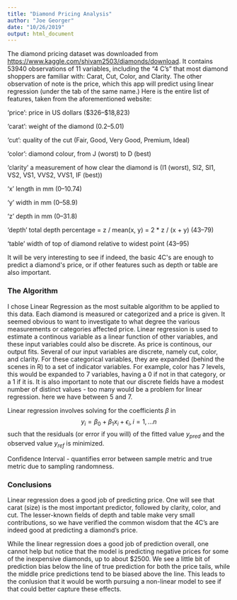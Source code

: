 ```yaml
---
title: "Diamond Pricing Analysis"
author: "Joe Georger"
date: "10/26/2019"
output: html_document
---
```

The diamond pricing dataset was downloaded from <https://www.kaggle.com/shivam2503/diamonds/download>. It contains 53940 observations of 11 variables, including the "4 C's" that most diamond shoppers are familiar with: Carat, Cut, Color, and Clarity. The other observation of note is the price, which this app will predict using linear regression (under the tab of the same name.) Here is the entire list of features, taken from the aforementioned website:

'price': price in US dollars (\$326--\$18,823)

'carat': weight of the diamond (0.2--5.01)

'cut': quality of the cut (Fair, Good, Very Good, Premium, Ideal)

'color': diamond colour, from J (worst) to D (best)

'clarity' a measurement of how clear the diamond is (I1 (worst), SI2, SI1, VS2, VS1, VVS2, VVS1, IF (best))

'x' length in mm (0--10.74)

'y' width in mm (0--58.9)

'z' depth in mm (0--31.8)

'depth' total depth percentage = z / mean(x, y) = 2 * z / (x + y) (43--79)

'table' width of top of diamond relative to widest point (43--95)

It will be very interesting to see if indeed, the basic 4C\'s are enough to predict a diamond\'s price, or if other features such as depth or table are also important.

### The Algorithm
I chose Linear Regression as the most suitable algorithm to be applied to this data. Each diamond is measured or categorized and a price is given. It seemed obvious to want to investigate to what degree the various measurements or categories affected price. Linear regression is used to estimate a continous variable as a linear function of other variables, and these input variables could also be discrete. As price is continous, our output fits. Several of our input variables are discrete, namely cut, color, and clarity. For these categorical variables, they are expanded (behind the scenes in R) to a set of indicator variables. For example, color has 7 levels, this would be expanded to 7 variables, having a 0 if not in that category, or a 1 if it is. It is also important to note that our discrete fields have a modest number of distinct values - too many would be a problem for linear regression. here we have between 5 and 7.

Linear regression involves solving for the coefficients $\beta$ in
$$y_{i}=\beta_{0}+\beta_{1}x_{i}+\epsilon_{i}, i=1,...n$$
such that the residuals (or error if you will) of the fitted value $y_{pred}$ and the observed value $y_{ref}$ is minimized.

Confidence Interval - quantifies error between sample metric and true metric due to sampling randomness.

### Conclusions
Linear regression does a good job of predicting price. One will see that carat (size) is the most important predictor, followed by clarity, color, and cut. The lesser-known fields of depth and table make very small contributions, so we have verified the common wisdom that the 4C's are indeed good at predicting a diamond's price.

While the linear regression does a good job of prediction overall, one cannot help but notice that the model is predicting negative prices for some of the inexpensive diamonds, up to about $2500. We see a little bit of prediction bias below the line of true prediction for both the price tails, while the middle price predictions tend to be biased above the line. This leads to the conlusion that it would be worth pursuing a non-linear model to see if that could better capture these effects.